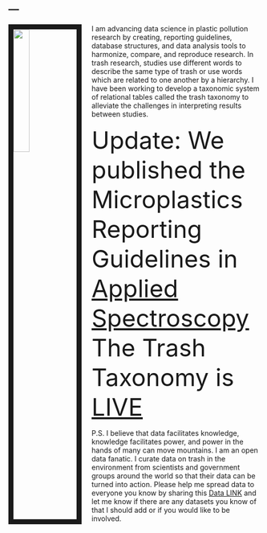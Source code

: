 ---
---

<img src="images/RelationalStructure.png" style="width:25%; border:10px solid; margin-right: 20px" align="left">

I am advancing data science in plastic pollution research by creating, reporting guidelines, database structures, and data analysis tools to harmonize, compare, and reproduce research. In trash research, studies use different words to describe the same type of trash or use words which are related to one another by a hierarchy. I have been working to develop a taxonomic system of relational tables called the trash taxonomy to alleviate the challenges in interpreting results between studies.

<font size="15"> 
Update:
We published the Microplastics Reporting Guidelines in [Applied Spectroscopy](https://doi.org/10.1177%2F0003702820930292)
The Trash Taxonomy is [LIVE](https://wincowger.shinyapps.io/trashtaxonomy)
</font>

P.S. I believe that data facilitates knowledge, knowledge facilitates power, and power in the hands of many can move mountains. I am an open data fanatic. I curate data on trash in the environment from scientists and government groups around the world so that their data can be turned into action. Please help me spread data to everyone you know by sharing this [Data LINK](https://osf.io/k4th7/) and let me know if there are any datasets you know of that I should add or if you would like to be involved.
